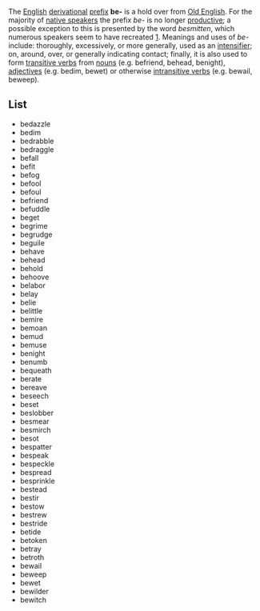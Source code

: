 The [[English language|English]] [[Derivation (linguistics)|derivational]] [[prefix]] '''be-''' is a hold over
from [[Old English]]. For the majority of [[native speaker|native speakers]] the prefix ''be-'' is no longer
[[productive]]; a possible exception to this is presented by the word ''besmitten'',
which numerous speakers seem to have recreated [http://www.worldwidewords.org/qa/qa-bes2.htm].
Meanings and uses of ''be-'' include: thoroughly, excessively, or more generally,
used as an [[intensifier]]; on, around, over, or generally indicating contact; finally, it is also used to form [[transitive verb|transitive verbs]] from [[noun|nouns]] (e.g. befriend,
behead, benight), [[adjective|adjectives]] (e.g. bedim, bewet) or otherwise [[intransitive verb|intransitive verbs]] (e.g. bewail, beweep).

== List ==
*bedazzle
*bedim
*bedrabble
*bedraggle
*befall
*befit
*befog
*befool
*befoul
*befriend
*befuddle
*beget
*begrime
*begrudge
*beguile
*behave
*behead
*behold
*behoove
*belabor
*belay
*belie
*belittle
*bemire
*bemoan
*bemud
*bemuse
*benight
*benumb
*bequeath
*berate
*bereave
*beseech
*beset
*beslobber
*besmear
*besmirch
*besot
*bespatter
*bespeak
*bespeckle
*bespread
*besprinkle
*bestead
*bestir
*bestow
*bestrew
*bestride
*betide
*betoken
*betray
*betroth
*bewail
*beweep
*bewet
*bewilder
*bewitch